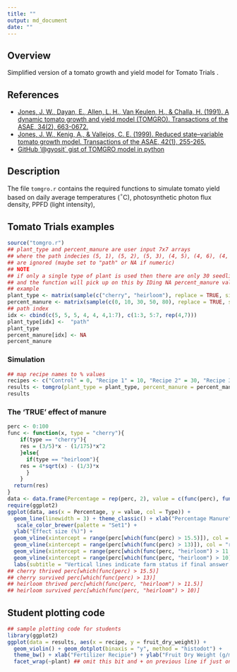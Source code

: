 ```yaml
---
title: ""
output: md_document
date: ""
---
```


## Overview

Simplified version of a tomato growth and yield model for Tomato Trials <link to come>.

## References

 + [Jones, J. W., Dayan, E., Allen, L. H., Van Keulen, H., & Challa, H. (1991). A dynamic tomato growth and yield model (TOMGRO). Transactions of the ASAE, 34(2), 663-0672.](https://www.researchgate.net/profile/Leon-Allen-3/publication/40142875_A_dynamic_tomato_growth_and_yield_model_TOMGRO/links/58911ee9a6fdcc1b41453859/A-dynamic-tomato-growth-and-yield-model-TOMGRO.pdf)
 + [Jones, J. W., Kenig, A., & Vallejos, C. E. (1999). Reduced state–variable tomato growth model. Transactions of the ASAE, 42(1), 255-265.](https://www.researchgate.net/profile/James-Jones-30/publication/274529819_Reduced_state-variable_tomato_growth_model/links/5f3ed116a6fdcccc43db9fb2/Reduced-state-variable-tomato-growth-model.pdf)
 + [GitHub '@gyosit` gist of TOMGRO model in python](https://gist.github.com/gyosit/abeab4e595d7ddcd65b55c1270d240c8)
 

## Description

The file `tomgro.r` contains the required functions to simulate tomato yield based on daily average temperatures ($^\circ$C), photosynthetic photon flux density, PPFD (light intensity), 

## Tomato Trials examples


```r
source("tomgro.r")
## plant_type and percent_manure are user input 7x7 arrays
## where the path indecies (5, 1), (5, 2), (5, 3), (4, 5), (4, 6), (4, 7)
## are ignored (maybe set to "path" or NA if numeric)
## NOTE
## if only a single type of plant is used then there are only 30 seedlings
## and the function will pick up on this by IDing NA percent_manure values in the array
## example
plant_type <- matrix(sample(c("cherry", "heirloom"), replace = TRUE, size = 49), nrow = 7)
percent_manure <- matrix(sample(c(0, 10, 30, 50, 80), replace = TRUE, size = 49), nrow = 7)
## path index
idx <- cbind(c(5, 5, 5, 4, 4, 4,1:7), c(1:3, 5:7, rep(4,7)))
plant_type[idx] <-  "path"
plant_type
percent_manure[idx] <- NA
percent_manure
```

### Simulation

```r
## map recipe names to % values
recipes <- c("Control" = 0, "Recipe 1" = 10, "Recipe 2" = 30, "Recipe 3" = 50, "Recipe 4" = 80)
results <- tomgro(plant_type = plant_type, percent_manure = percent_manure, recipes = recipes, prob_die = c(0.5, 0.1))
results


```


### The 'TRUE' effect of manure

```r
perc <- 0:100
func <- function(x, type = "cherry"){
    if(type == "cherry"){
    res = (3/5)*x - (1/175)*x^2 
    }else{
      if(type == "heirloom"){
    res = 4*sqrt(x) - (1/3)*x
      }
    }
  return(res)
}
data <- data.frame(Percentage = rep(perc, 2), value = c(func(perc), func(perc, "heirloom")), Type = rep(c("Cherry", "Heirloom"), each = length(perc)))
require(ggplot2)
ggplot(data, aes(x = Percentage, y = value, col = Type)) +
  geom_line(linewidth = 3) + theme_classic() + xlab("Percentage Manure") +
   scale_color_brewer(palette = "Set1") +
  ylab("Effect size (%)") +
  geom_vline(xintercept = range(perc[which(func(perc) > 15.5)]), col = "red", alpha = 0.5) +
  geom_vline(xintercept = range(perc[which(func(perc) > 13)]), col = "red", alpha = 0.5, lty = 2)+
  geom_vline(xintercept = range(perc[which(func(perc, "heirloom") > 11.5)]), col = "darkblue", alpha = 0.5) +
  geom_vline(xintercept = range(perc[which(func(perc, "heirloom") > 10)]), col = "darkblue", alpha = 0.5, lty = 2) +
  labs(subtitle = "Vertical lines indicate farm status if final answer within that range: thrived (solid) and survived (dashed), else mortgagee sale")
## cherry thrived perc[which(func(perc) > 15.5)]
## cherry survived perc[which(func(perc) > 13)]
## heirloom thrived perc[which(func(perc, "heirloom") > 11.5)]
## heirloom survived perc[which(func(perc, "heirloom") > 10)]
```

## Student plotting code


```r
## sample plotting code for students
library(ggplot2)
ggplot(data = results, aes(x = recipe, y = fruit_dry_weight)) +
  geom_violin() + geom_dotplot(binaxis = "y", method = "histodot") +
  theme_bw() + xlab("Fertilizer Recipie") + ylab("Fruit Dry Weight (g/m^2)") +
  facet_wrap(~plant) ## omit this bit and + on previous line if just one plant type chosen
```